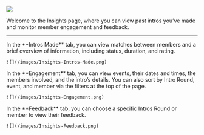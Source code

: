 ![](/images/Insights.png)

Welcome to the Insights page, where you can view past intros you’ve made and monitor member engagement and feedback. 

---

<Tabs>
  <Tab title="Intros Made">
    In the **Intros Made** tab, you can view matches between members and a brief overview of information, including status, duration, and rating.

    ![](/images/Insights-Intros-Made.png)
  </Tab>
  <Tab title="Engagement">
    In the **Engagement** tab, you can view events, their dates and times, the members involved, and the intro’s details. You can also sort by Intro Round, event, and member via the filters at the top of the page.

    ![](/images/Insights-Engagement.png)
  </Tab>
  <Tab title="Feedback">
    In the **Feedback** tab, you can choose a specific Intros Round or member to view their feedback.

    ![](/images/Insights-Feedback.png)
  </Tab>
</Tabs>
